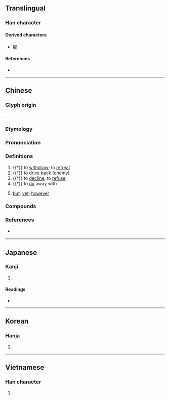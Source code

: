 {{also|却}}
{{character info/new}}
==Translingual==

===Han character===
{{Han char|rn=26|rad=卩|as=07|sn=9|four=87620|canj=CRSL|ids=⿰谷卩 <small>(GHTKV)</small>,⿰𧮫卩 <small>(J)</small>}}

====Derived characters====
* [[腳]]

====References====
* {{Han ref|kx=0159.280|dkj=02867|dj=0365.110|hdz=10317.020|uh=537B|ud=21371|bh=AB6F|bd=43887}}

----

==Chinese==
{{zh-forms|s=却|t2=却|alt=㕁,郤,𨚫}}

===Glyph origin===
{{Han etym}}
{{Han compound|𧮫|卩|ls=psc|c1=p|c2=s}}.

===Etymology===
{{rfe|zh}}

===Pronunciation===
{{zh-pron
|m=què
|m-s=quo2
|c=koek3
|c-t=kiak2
|g=qioh6
|h=pfs=khiok;gd=kiog5
|j=qieh4/qyeh4
|j_note=qieh4 - vernacular; qyeh4 - literary
|mb=kiŏ̤
|md=kiók
|mn=xm,qz,tw:khiok/zz:khiak/twv:khioh
|mn-t=kiag4
|w=4qiaq
|x=qio6
|mc=y
|oc=y
|ma=y
|cat=v,con
}}

===Definitions===
{{zh-hanzi}}

# {{†}} to [[withdraw]]; to [[retreat]]
# {{†}} to [[drive]] back (enemy)
# {{†}} to [[decline]]; to [[refuse]]
# {{†}} {{lb|zh|particle placed after monosyllabic verbs}} to [[do]] away with
# {{lb|zh|literary|only sentence-medially}} [[but]]; [[yet]]; [[however]]

===Compounds===
{{zh-der|卻纔|卻老|卻略|卻少|卻又|冷卻|卻後|卻不道|卻病|冷卻器|卻是|前卻|免卻|忘卻|卻扇|卻之不恭|卻月|剗卻|卻說|卻不|失卻|卻病延年|卻待|卻行|了卻|卻立|卻步|瞞卻|推卻|擺袖卻金|拚卻|盛情難卻|拒卻|杜門卻掃|望而卻步|拋卻|省卻|拼卻|辭卻|趑趄卻顧|閉關卻掃|謝卻|退卻|除卻|闔門卻掃|閉門卻掃|輕水冷卻}}

===References===
* {{qualifier|Min Nan}} {{thcwd|4718}}

{{zh-cat|Elementary}}

----

==Japanese==

===Kanji===
{{ja-kanji|grade=|rs=卩07}}

# {{alternative form of|却|lang=ja}}

====Readings====
* {{ja-readings|on=[[きゃく]] (kyaku)|kun=[[しりぞく]] (shirizoku), [[しりぞける]] (shirizokeru), [[かえって]] (kaette)}}

----

==Korean==

===Hanja===
{{ko-hanja|hangeul=각|rv=gak|mr=kak}}

# {{defn|lang=ko|sort=卩07}}

----

==Vietnamese==

===Han character===
{{vi-hantu|[[khước]]|rs=卩07}}

# {{defn|lang=vi|sort=卩07}}